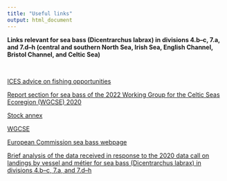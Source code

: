 ```yaml
---
title: "Useful links"
output: html_document
---
```



**Links relevant for sea bass (Dicentrarchus labrax) in divisions 4.b–c, 7.a, and 7.d–h (central and southern North Sea, Irish Sea, English Channel, Bristol Channel, and Celtic Sea)**

<br>

[ICES advice on fishing opportunities](https://doi.org/10.17895/ices.advice.19928060)


[Report section for sea bass of the 2022 Working Group for the Celtic Seas Ecoregion (WGCSE) 2020](https://ices-library.figshare.com/articles/report/Working_Group_for_the_Celtic_Seas_Ecoregion/19863796?file=36099110)


[Stock annex](https://ices-library.figshare.com/articles/report/Stock_Annex_Sea_bass_Dicentrarchus_labrax_in_division_4_b_c_7_a_and_7_d_h_central_and_southern_North_Sea_Irish_Sea_English_Channel_Bristol_Channel_and_Celtic_Sea_/18623207)


[WGCSE](https://www.ices.dk/community/groups/Pages/WGCSE.aspx)


[European Commission sea bass webpage](https://ec.europa.eu/fisheries/cfp/fishing_rules/sea-bass_en)


[Brief analysis of the data received in response to the 2020 data call on landings by vessel and métier for sea bass (Dicentrarchus labrax) in divisions 4.b–c, 7.a, and 7.d–h](https://doi.org/10.17895/ices.advice.7511)

<br>
